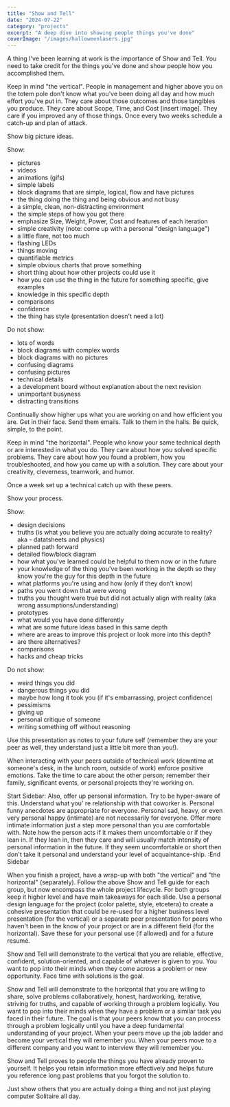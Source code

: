 ```yaml
---
title: "Show and Tell"
date: "2024-07-22"
category: "projects"
excerpt: "A deep dive into showing people things you've done"
coverImage: "/images/halloweenlasers.jpg"
---
```


A thing I've been learning at work is the importance of Show and Tell. You need to take credit for the things you've done and show people how you accomplished them. 

Keep in mind "the vertical". People in management and higher above you on the totem pole don't know what you've been doing all day and how much effort you've put in. They care about those outcomes and those tangibles you produce. They care about Scope, Time, and Cost [insert image]. They care if you improved any of those things. Once every two weeks schedule a catch-up and plan of attack.   

Show big picture ideas.   

Show:  
- pictures
- videos
- animations (gifs)
- simple labels
- block diagrams that are simple, logical, flow and have pictures
- the thing doing the thing and being obvious and not busy
- a simple, clean, non-distracting environment
- the simple steps of how you got there
- emphasize Size, Weight, Power, Cost and features of each iteration
- simple creativity (note: come up with a personal "design language")
- a little flare, not too much
- flashing LEDs
- things moving
- quantifiable metrics
- simple obvious charts that prove something
- short thing about how other projects could use it
- how you can use the thing in the future for something specific, give examples
- knowledge in this specific depth
- comparisons
- confidence
- the thing has style (presentation doesn't need a lot)

Do not show:
- lots of words
- block diagrams with complex words
- block diagrams with no pictures
- confusing diagrams
- confusing pictures
- technical details
- a development board without explanation about the next revision
- unimportant busyness
- distracting transitions


Continually show higher ups what you are working on and how efficient you are. Get in their face. Send them emails. Talk to them in the halls. Be quick, simple, to the point.

Keep in mind "the horizontal". People who know your same technical depth or are interested in what you do. They care about how you solved specific problems. They care about how you found a problem, how you troubleshooted, and how you came up with a solution. They care about your creativity, cleverness, teamwork, and humor. 

Once a week set up a technical catch up with these peers. 

Show your process.

Show:
- design decisions
- truths (is what you believe you are actually doing accurate to reality? aka - datatsheets and physics)
- planned path forward
- detailed flow/block diagram
- how what you've learned could be helpful to them now or in the future
- your knowledge of the thing you've been working in the depth so they know you're the guy for this depth in the future
- what platforms you're using and how (only if they don't know)
- paths you went down that were wrong 
- truths you thought were true but did not actually align with reality (aka wrong assumptions/understanding)
- prototypes
- what would you have done differently
- what are some future ideas based in this same depth
- where are areas to improve this project or look more into this depth?
- are there alternatives?
- comparisons
- hacks and cheap tricks

Do not show:
- weird things you did
- dangerous things you did
- maybe how long it took you (if it's embarrassing, project confidence)
- pessimisms
- giving up
- personal critique of someone
- writing something off without reasoning

Use this presentation as notes to your future self (remember they are your peer as well, they understand just a little bit more than you!).

When interacting with your peers outside of technical work (downtime at someone's desk, in the lunch room, outside of work) enforce positive emotions. Take the time to care about the other person; remember their family, significant events, or personal projects they're working on. 

Start Sidebar:
Also, offer up personal information. Try to be hyper-aware of this. Understand what you' re relationship with that coworker is. Personal funny anecdotes are appropriate for everyone. Personal sad, heavy, or even very personal happy (intimate) are not necessarily for everyone. Offer more intimate information just a step more personal than you are comfortable with. Note how the person acts if it makes them uncomfortable or if they lean in. If they lean in, then they care and will usually match intensity of personal information in the future. If they seem uncomfortable or short then don't take it personal and understand your level of acquaintance-ship.
:End Sidebar

When you finish a project, have a wrap-up with both "the vertical" and "the horizontal" (separately). Follow the above Show and Tell guide for each group, but now encompass the whole project lifecycle. For both groups keep it higher level and have main takeaways for each slide. Use a personal design language for the project (color palette, style, etcetera) to create a cohesive presentation that could be re-used for a higher business level presentation (for the vertical) or a separate peer presentation for peers who haven't been in the know of your project or are in a different field (for the horizontal). Save these for your personal use (if allowed) and for a future resumé. 

Show and Tell will demonstrate to the vertical that you are reliable, effective, confident, solution-oriented, and capable of whatever is given to you. You want to pop into their minds when they come across a problem or new opportunity. Face time with solutions is the goal.

Show and Tell will demonstrate to the horizontal that you are willing to share, solve problems collaboratively, honest, hardworking, iterative, striving for truths, and capable of working through a problem logically. You want to pop into their minds when they have a problem or a similar task you faced in their future. The goal is that your peers know that you can process through a problem logically until you have a deep fundamental understanding of your project. When your peers move up the job ladder and become your vertical they will remember you. When your peers move to a different company and you want to interview they will remember you.

Show and Tell proves to people the things you have already proven to yourself. It helps you retain information more effectively and helps future you reference long past problems that you forgot the solution to. 

Just show others that you are actually doing a thing and not just playing computer Solitaire all day. 
